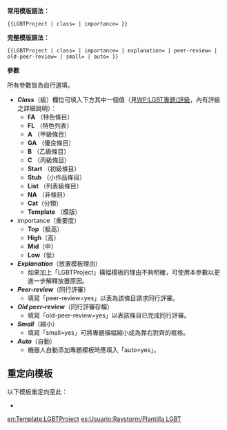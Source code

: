 {{Documentation subpage}}
<!-- PLEASE ADD CATEGORIES AND INTERWIKIS AT THE BOTTOM OF THIS PAGE -->

'''常用模版語法：'''
<pre>
{{LGBTProject | class= | importance= }}
</pre>
'''完整模版語法：'''
<pre>
{{LGBTProject | class= | importance= | explanation= | peer-review= | old-peer-review= | small= | auto= }}
</pre>
'''參數'''

所有參數皆為自行選填。
*'''''Class'''''（級）欄位可填入下方其中一個值（見[[WP:LGBT專題/評級]]，內有評級之詳細說明）：
** '''FA''' （特色條目）
** '''FL''' （特色列表）
** '''A''' （甲級條目）
** '''GA''' （優良條目）
** '''B''' （乙級條目）
** '''C''' （丙級條目）
** '''Start''' （初級條目）
** '''Stub''' （小作品條目）
** '''List''' （列表級條目）
** '''NA''' （非條目）
** '''Cat'''（分類）
** '''Template''' （模版）
*importance（重要度）
**'''Top'''（极高）
**'''High'''（高）
**'''Mid'''（中）
**'''Low'''（低）
*'''''Explanation'''''（放置模板理由）
**如果加上「LGBTProject」橫幅模板的理由不夠明確，可使用本參數以更進一步解釋放置原因。
*'''''Peer-review'''''（同行評審）
** 填寫「peer-review=yes」以表為該條目請求同行評審。
*'''''Old peer-review'''''（同行評審存檔）
** 填寫「old-peer-review=yes」以表該條目已完成同行評審。
*'''''Small'''''（縮小）
** 填寫「small=yes」可將專題橫幅縮小成為靠右對齊的框格。
*'''''Auto'''''（自動）
** 機器人自動添加專題模板時應填入「auto=yes」。

==重定向模板==
以下模板重定向至此：
*{{t1|WPLGBT}}

<includeonly>
<!-- CATEGORIES AND INTERWIKIS HERE, THANKS -->

[[en:Template:LGBTProject]]
[[es:Usuario:Raystorm/Plantilla LGBT]]
</includeonly>